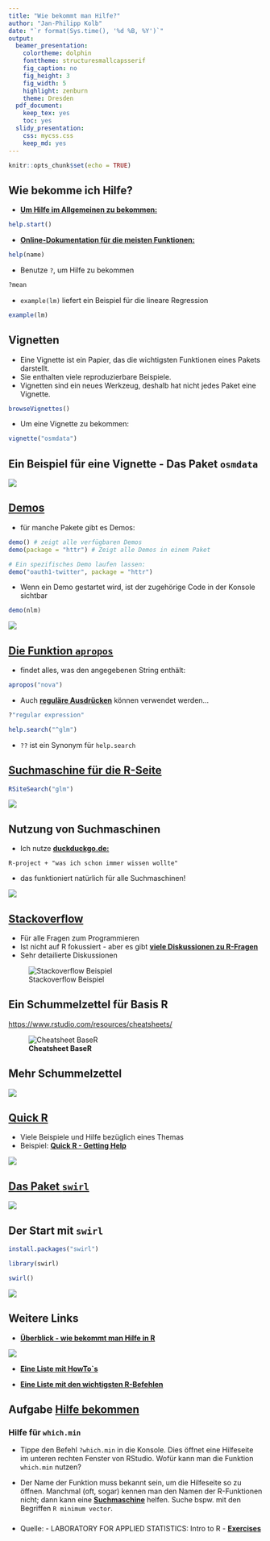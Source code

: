 ```yaml
---
title: "Wie bekommt man Hilfe?"
author: "Jan-Philipp Kolb"
date: "`r format(Sys.time(), '%d %B, %Y')`"
output:
  beamer_presentation: 
    colortheme: dolphin
    fonttheme: structuresmallcapsserif
    fig_caption: no
    fig_height: 3
    fig_width: 5
    highlight: zenburn
    theme: Dresden
  pdf_document: 
    keep_tex: yes
    toc: yes
  slidy_presentation: 
    css: mycss.css
    keep_md: yes
---
```


```r
knitr::opts_chunk$set(echo = TRUE)
```


## Wie bekomme ich Hilfe?

-  [**Um Hilfe im Allgemeinen zu bekommen:**](http://itfeature.com/tag/how-to-get-help-in-r)


```r
help.start()
```

-  [**Online-Dokumentation für die meisten Funktionen:**](https://www.r-project.org/help.html)

```r
help(name)
```

-  Benutze `?`, um Hilfe zu bekommen 

```r
?mean
```

-  `example(lm)` liefert ein Beispiel für die lineare Regression 

```r
example(lm)
```


## Vignetten

- Eine Vignette ist ein Papier, das die wichtigsten Funktionen eines Pakets darstellt. 
- Sie enthalten viele reproduzierbare Beispiele.
- Vignetten sind ein neues Werkzeug, deshalb hat nicht jedes Paket eine Vignette.


```r
browseVignettes()
```

- Um eine Vignette zu bekommen:

```r
vignette("osmdata")
```


## Ein Beispiel für eine Vignette - Das Paket `osmdata`

![](figure/ex_osmdata_vignette.PNG)

## [**Demos**](http://r-pkgs.had.co.nz/demo.html)

- für manche Pakete gibt es Demos:

```r
demo() # zeigt alle verfügbaren Demos
demo(package = "httr") # Zeigt alle Demos in einem Paket

# Ein spezifisches Demo laufen lassen:
demo("oauth1-twitter", package = "httr") 
```

- Wenn ein Demo gestartet wird, ist der zugehörige Code in der Konsole sichtbar


```r
demo(nlm)
```

![](figure/demonlm.PNG)

## [Die Funktion `apropos`](http://www.r-tutor.com/r-introduction)

- findet alles, was den angegebenen String enthält:

```r
apropos("nova")
```

- Auch [**reguläre Ausdrücken**](https://de.wikipedia.org/wiki/Regul%C3%A4rer_Ausdruck) können verwendet werden...


```r
?"regular expression"
```


```r
help.search("^glm")
```

- `??` ist ein Synonym für `help.search`

## [**Suchmaschine für die R-Seite**](http://search.r-project.org/cgi-bin/namazu.cgi?query=glm&max=20&result=normal&sort=score&idxname=functions&idxname=vignettes&idxname=views)

```r
RSiteSearch("glm")
```

![](figure/rsitesearch.PNG)

## Nutzung von Suchmaschinen

-  Ich nutze [**duckduckgo.de:**]()

```
R-project + "was ich schon immer wissen wollte" 
```
-  das funktioniert natürlich für alle Suchmaschinen!


![](figure/duckduckgo.PNG)


## [**Stackoverflow**](http://stackoverflow.com/)

-  Für alle Fragen zum Programmieren
-  Ist nicht auf R fokussiert - aber es gibt [**viele Diskussionen zu R-Fragen**](https://stackoverflow.com/tags/r/info)
-  Sehr detailierte Diskussionen

![Stackoverflow Beispiel](figure/StackoverflowEx.PNG)


## Ein Schummelzettel für Basis R

<https://www.rstudio.com/resources/cheatsheets/>

![**Cheatsheet BaseR**](figure/basercheatsheet.PNG)

## Mehr Schummelzettel

![](figure/cheatsheets.PNG)

## [**Quick R**](http://www.statmethods.net/interface/help.html)

- Viele Beispiele und Hilfe bezüglich eines Themas
- Beispiel: [**Quick R - Getting Help**](http://www.statmethods.net/interface/help.html)

![](figure/quickR.PNG)

## [Das Paket `swirl`](https://swirlstats.com/)

![](figure/swirl.PNG)

## Der Start mit `swirl`

```r
install.packages("swirl")
```


```r
library(swirl)
```

```r
swirl()
```

![](figure/swirl_start.PNG)




## Weitere Links

- [**Überblick - wie bekommt man Hilfe in R**](https://www.r-project.org/help.html)

![](figure/gettingHelp.PNG)

- [**Eine Liste mit HowTo`s**](http://rprogramming.net/)

- [**Eine Liste mit den wichtigsten R-Befehlen**](https://www.personality-project.org/r/r.commands.html)

## Aufgabe [**Hilfe bekommen**](http://web.math.ku.dk/~helle/R-intro/exercises.pdf)

### Hilfe für `which.min` 

- Tippe den Befehl `?which.min` in die Konsole. Dies öffnet eine Hilfeseite im unteren rechten Fenster von RStudio. Wofür kann man die Funktion `which.min` nutzen?

- Der Name der Funktion muss bekannt sein, um die Hilfeseite so zu öffnen. Manchmal (oft, sogar) kennen man den Namen der R-Funktionen nicht; dann kann eine [**Suchmaschine**](https://duckduckgo.com/) helfen. Suche bspw. mit den Begriffen `R minimum vector`.

###

- Quelle: - LABORATORY FOR APPLIED STATISTICS: Intro to R - [**Exercises**](http://web.math.ku.dk/~helle/R-intro/exercises.pdf) 


